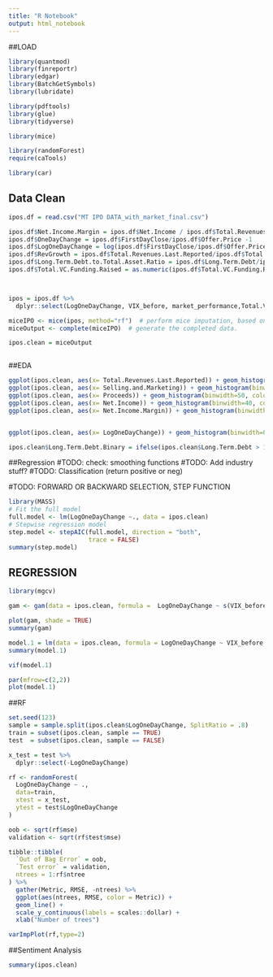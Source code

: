 ```yaml
---
title: "R Notebook"
output: html_notebook
---
```


##LOAD
```r
library(quantmod)
library(finreportr)
library(edgar)
library(BatchGetSymbols)
library(lubridate)

library(pdftools)
library(glue)
library(tidyverse)

library(mice)

library(randomForest)
require(caTools)

library(car)
```


## Data Clean
```r

ipos.df = read.csv("MT IPO DATA_with_market_final.csv")

ipos.df$Net.Income.Margin = ipos.df$Net.Income / ipos.df$Total.Revenues.Last.Reported
ipos.df$OneDayChange = ipos.df$FirstDayClose/ipos.df$Offer.Price -1
ipos.df$LogOneDayChange = log(ipos.df$FirstDayClose/ipos.df$Offer.Price)
ipos.df$RevGrowth = ipos.df$Total.Revenues.Last.Reported/ipos.df$Total.Revenues.in.Previous.Year-1
ipos.df$Long.Term.Debt.to.Total.Asset.Ratio = ipos.df$Long.Term.Debt/ipos.df$Total.Assets
ipos.df$Total.VC.Funding.Raised = as.numeric(ipos.df$Total.VC.Funding.Raised)/1000



ipos = ipos.df %>% 
  dplyr::select(LogOneDayChange, VIX_before, market_performance,Total.VC.Funding.Raised, Total.Revenues.Last.Reported, Total.Assets,Long.Term.Debt, Long.Term.Debt.to.Total.Asset.Ratio, Selling.and.Marketing, Total.Operating.Expenses, Net.Income, Net.Income.Margin, Type.of.Security, Investment.Bank..Lead.Left., Additional.Lead.Underwriters, RevGrowth, Proceeds)

miceIPO <- mice(ipos, method="rf")  # perform mice imputation, based on random forests.
miceOutput <- complete(miceIPO)  # generate the completed data.

ipos.clean = miceOutput



```

##EDA
```r

ggplot(ipos.clean, aes(x= Total.Revenues.Last.Reported)) + geom_histogram(binwidth=100, colour="black", aes(y=..density.., fill=..count..), position = "stack") + theme_minimal()
ggplot(ipos.clean, aes(x= Selling.and.Marketing)) + geom_histogram(binwidth=10, colour="black", aes(y=..density.., fill=..count..), position = "stack") + theme_minimal()
ggplot(ipos.clean, aes(x= Proceeds)) + geom_histogram(binwidth=50, colour="black", aes(y=..density.., fill=..count..), position = "stack") + theme_minimal()
ggplot(ipos.clean, aes(x= Net.Income)) + geom_histogram(binwidth=40, colour="black", aes(y=..density.., fill=..count..), position = "stack") + theme_minimal()
ggplot(ipos.clean, aes(x= Net.Income.Margin)) + geom_histogram(binwidth=0.2, colour="black", aes(y=..density.., fill=..count..), position = "stack") + theme_minimal()


ggplot(ipos.clean, aes(x= LogOneDayChange)) + geom_histogram(binwidth=0.1, colour="black", aes(y=..density.., fill=..count..), position = "stack") + theme_minimal()

ipos.clean$Long.Term.Debt.Binary = ifelse(ipos.clean$Long.Term.Debt > 1, 1, 0)


```

##Regression
#TODO: check: smoothing functions
#TODO: Add industry stuff?
#TODO: Classification (return positive or neg)

#TODO: FORWARD OR BACKWARD SELECTION, STEP FUNCTION
```r
library(MASS)
# Fit the full model 
full.model <- lm(LogOneDayChange ~., data = ipos.clean)
# Stepwise regression model
step.model <- stepAIC(full.model, direction = "both", 
                      trace = FALSE)
summary(step.model)
```


## REGRESSION
```r
library(mgcv)

gam <- gam(data = ipos.clean, formula =  LogOneDayChange ~ s(VIX_before) + s(market_performance) + s(Total.Revenues.Last.Reported) + s(Total.Assets) + s(Selling.and.Marketing) + s(Net.Income) + s(Net.Income.Margin) + s(RevGrowth) + s(Total.VC.Funding.Raised) +s(Long.Term.Debt) +s(Proceeds) + Investment.Bank..Lead.Left.)

plot(gam, shade = TRUE)
summary(gam)

model.1 = lm(data = ipos.clean, formula = LogOneDayChange ~ VIX_before + market_performance + log(Total.Revenues.Last.Reported) + log(Total.Assets) + log(Selling.and.Marketing) + Net.Income + Net.Income.Margin + RevGrowth + log(Total.VC.Funding.Raised) + Long.Term.Debt + Total.Assets + log(Proceeds) + market_performance:Total.Revenues.Last.Reported + market_performance:Long.Term.Debt + Total.Assets:Selling.and.Marketing + Selling.and.Marketing:RevGrowth + Selling.and.Marketing:Total.VC.Funding.Raised)
summary(model.1)

vif(model.1)

par(mfrow=c(2,2))
plot(model.1)

```

##RF
```r
set.seed(123)
sample = sample.split(ipos.clean$LogOneDayChange, SplitRatio = .8)
train = subset(ipos.clean, sample == TRUE)
test  = subset(ipos.clean, sample == FALSE)

x_test = test %>%
  dplyr::select(-LogOneDayChange)

rf <- randomForest(
  LogOneDayChange ~ .,
  data=train,
  xtest = x_test,
  ytest = test$LogOneDayChange
)

oob <- sqrt(rf$mse)
validation <- sqrt(rf$test$mse)

tibble::tibble(
  `Out of Bag Error` = oob,
  `Test error` = validation,
  ntrees = 1:rf$ntree
) %>%
  gather(Metric, RMSE, -ntrees) %>%
  ggplot(aes(ntrees, RMSE, color = Metric)) +
  geom_line() +
  scale_y_continuous(labels = scales::dollar) +
  xlab("Number of trees")

varImpPlot(rf,type=2)

```

##Sentiment Analysis
```r

summary(ipos.clean)

```